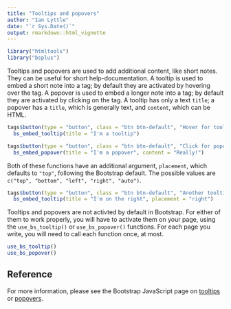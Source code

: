 ```yaml
---
title: "Tooltips and popovers"
author: "Ian Lyttle"
date: "`r Sys.Date()`"
output: rmarkdown::html_vignette
---
```


```r
library("htmltools")
library("bsplus")
```

Tooltips and popovers are used to add additional content, like short notes. They can be useful for short help-documentation. A tooltip is used to embed a short note into a tag; by default they are activated by hovering over the tag. A popover is used to embed a longer note into a tag; by default they are activated by clicking on the tag. A tooltip has only a text `title`; a popover has a `title`, which is generally text, and `content`, which can be HTML.

```r
tags$button(type = "button", class = "btn btn-default", "Hover for tooltip") %>%
  bs_embed_tooltip(title = "I'm a tooltip")
```

```r
tags$button(type = "button", class = "btn btn-default", "Click for popover") %>%
  bs_embed_popover(title = "I'm a popover", content = "Really!")
```

Both of these functions have an additional argument, `placement`, which defaults to `"top"`, following the Bootstrap default. The possible values are `c("top", "bottom", "left", "right", "auto")`.

```r
tags$button(type = "button", class = "btn btn-default", "Another tooltip") %>%
  bs_embed_tooltip(title = "I'm on the right", placement = "right")
```

Tooltips and popovers are not activted by default in Bootstrap. For either of them to work properly, you will have to activate them on your page, using the `use_bs_tooltip()` or `use_bs_popover()` functions. For each page you write, you will need to call each function once, at most. 

```r
use_bs_tooltip()
use_bs_popover()
```

## Reference

For more information, please see the Bootstrap JavaScript page on [tooltips](http://getbootstrap.com/javascript/#tooltips) or [popovers](http://getbootstrap.com/javascript/#popovers).

